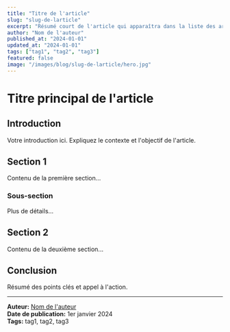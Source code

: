 ```yaml
---
title: "Titre de l'article"
slug: "slug-de-larticle"
excerpt: "Résumé court de l'article qui apparaîtra dans la liste des articles"
author: "Nom de l'auteur"
published_at: "2024-01-01"
updated_at: "2024-01-01"
tags: ["tag1", "tag2", "tag3"]
featured: false
image: "/images/blog/slug-de-larticle/hero.jpg"
---
```


# Titre principal de l'article

## Introduction

Votre introduction ici. Expliquez le contexte et l'objectif de l'article.

## Section 1

Contenu de la première section...

### Sous-section

Plus de détails...

## Section 2

Contenu de la deuxième section...

## Conclusion

Résumé des points clés et appel à l'action.

---

**Auteur:** [Nom de l'auteur](mailto:email@example.com)  
**Date de publication:** 1er janvier 2024  
**Tags:** tag1, tag2, tag3
